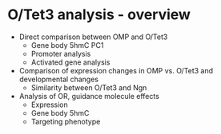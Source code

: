 O/Tet3 analysis - overview
========================================================

* Direct comparison between OMP and O/Tet3
  * Gene body 5hmC PC1
  * Promoter analysis 
  * Activated gene analysis

* Comparison of expression changes in OMP vs. O/Tet3 and developmental changes
  * Similarity between O/Tet3 and Ngn
  
  
* Analysis of OR, guidance molecule effects
  * Expression
  * Gene body 5hmC
  * Targeting phenotype